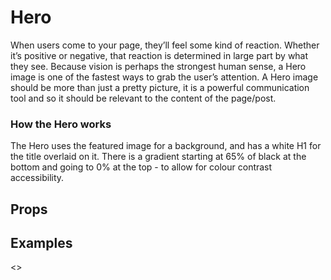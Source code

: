 
<Meta title="Pattern Library|Structure/Hero " component={Hero} />

# Hero 

When users come to your page, they’ll feel some kind of reaction. Whether it’s positive or negative, that reaction is determined in large part by what they see. Because vision is perhaps the strongest human sense, a Hero image is one of the fastest ways to grab the user’s attention. A Hero image should be more than just a pretty picture, it is a powerful communication tool and so it should be relevant to the content of the page/post.

### How the Hero works
 
The Hero uses the featured image for a background, and has a white H1 for the title overlaid on it. There is a gradient starting at 65% of black at the bottom and going to 0% at the top - to allow for colour contrast accessibility. 

## Props 

<Props of={Hero} />

## Examples 

<Preview>
    <Story name="Normal">
        <Hero 
            image="https://bfi-prototype.netlify.com/static/media/watch-banner.b01324c4.jpg"
            headline="Watch a new film, rediscover your old favourites, and get inspired." 
        />
    </Story>
</Preview>

<Preview>
    <Story name="With Header">
        <>
            <Header navItems={navItems} quickLinks={quickLinksData} overlay={true} />
            <Hero 
                image="https://bfi-prototype.netlify.com/static/media/watch-banner.b01324c4.jpg"
                headline="Watch a new film, rediscover your old favourites, and get inspired." 
            />
        </>
    </Story>
</Preview>

